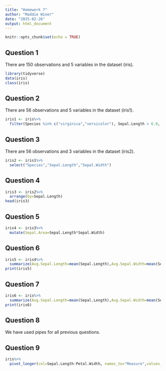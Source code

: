 ```yaml
---
title: "Homework 7"
author: "Maddie Winer"
date: "2025-02-26"
output: html_document
---
```


```r
knitr::opts_chunk$set(echo = TRUE)
```

**Question 1**
-
There are 150 observations and 5 variables in the dataset (iris).
```r
library(tidyverse)
data(iris)
class(iris)
```

**Question 2**
-
There are 56 observations and 5 variables in the dataset (iris1).
```r
iris1 <- iris%>%
  filter(Species %in% c("virginica","versicolor"), Sepal.Length > 6.0, Sepal.Width > 2.5)
```

**Question 3**
-
There are 56 observations and 3 variables in the dataset (iris2).
```r
iris2 <- iris1%>%
  select("Species","Sepal.Length","Sepal.Width")
```

**Question 4**
-
```r
iris3 <- iris2%>%
  arrange(by=Sepal.Length)
head(iris3)
```

**Question 5**
-
```r
iris4 <- iris3%>%
  mutate(Sepal.Area=Sepal.Length*Sepal.Width)
```

**Question 6**
-
```r
iris5 <- iris4%>%
  summarize(Avg.Sepal.Length=mean(Sepal.Length),Avg.Sepal.Width=mean(Sepal.Width),Sample.Size=n())
print(iris5)
```

**Question 7**
-
```r
iris6 <- iris%>%
  summarize(Avg.Sepal.Length=mean(Sepal.Length),Avg.Sepal.Width=mean(Sepal.Width),Sample.Size=n())
print(iris6)
```

**Question 8**
-
We have used pipes for all previous questions. 

**Question 9**
-
```r
iris%>%
  pivot_longer(col=Sepal.Length:Petal.Width, names_to="Measure",values_to="Value")
```

